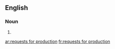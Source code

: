 ==English==

===Noun===
{{head|en|plural|head=[[request]]s for [[production]]}}

# {{plural of|request for production|lang=en|nocat=1}}

[[ar:requests for production]]
[[fr:requests for production]]